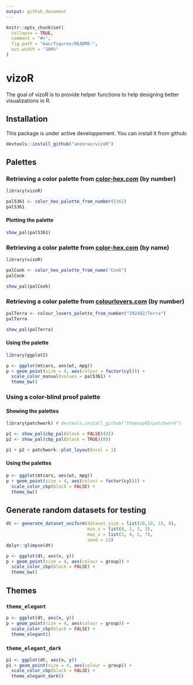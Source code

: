 ```yaml
---
output: github_document
---
```


<!-- README.md is generated from README.Rmd. Please edit that file -->

```r
knitr::opts_chunk$set(
  collapse = TRUE,
  comment = "#>",
  fig.path = "man/figures/README-",
  out.width = "100%"
)
```
# vizoR

<!-- badges: start -->
<!-- badges: end -->

The goal of vizoR is to provide helper functions to help designing better visualizations in R. 

## Installation

This package is under active developpement. You can install it from github: 

``` r
devtools::install_github("aneuraz/vizoR")
```

## Palettes

### Retrieving a color palette from [color-hex.com](http://color-hex.com) (by number)

```r
library(vizoR)

pal5361 <- color_hex_palette_from_number(5361)
pal5361
```

#### Plotting the palette

```r
show_pal(pal5361)
```

### Retrieving a color palette from [color-hex.com](http://color-hex.com) (by name)

```r
library(vizoR)

palCook <- color_hex_palette_from_name("Cook")
palCook
```

```r
show_pal(palCook)
```


### Retrieving a color palette from [colourlovers.com](http://colourlovers.com) (by number)

```r
palTerra <- colour_lovers_palette_from_number("292482/Terra")
palTerra
```


```r
show_pal(palTerra)
```


#### Using the palette

```r
library(ggplot2)

p <- ggplot(mtcars, aes(wt, mpg))
p + geom_point(size = 4, aes(colour = factor(cyl))) +
  scale_color_manual(values = pal5361) +
  theme_bw()
```

### Using a color-blind proof palette


#### Showing the palettes 

```r
library(patchwork) # devtools.install_github("thomasp85/patchwork")

p1 <- show_pal(cbp_pal(black = FALSE)(8))
p2 <- show_pal(cbp_pal(black = TRUE)(8))

p1 + p2 + patchwork::plot_layout(ncol = 1)
```

#### Using the palettes

```r

p <- ggplot(mtcars, aes(wt, mpg))
p + geom_point(size = 4, aes(colour = factor(cyl))) +
  scale_color_cbp(black = FALSE) +
  theme_bw()

```

## Generate random datasets for testing 

```r
dt <- generate_dataset_uniform(dataset_size = list(20,10, 15, 8), 
                               min_x = list(0, 1, 3, 3), 
                               max_x = list(3, 4, 5, 7), 
                               seed = 13)
dplyr::glimpse(dt)
```

```r

p <- ggplot(dt, aes(x, y))
p + geom_point(size = 4, aes(colour = group)) +
  scale_color_cbp(black = FALSE) +
  theme_bw()

```


## Themes

###  `theme_elegant`

```r

p <- ggplot(dt, aes(x, y))
p + geom_point(size = 4, aes(colour = group)) +
  scale_color_cbp(black = FALSE) +
  theme_elegant()

```

###  `theme_elegant_dark`

```r
p1 <- ggplot(dt, aes(x, y))
p1 + geom_point(size = 4, aes(colour = group)) +
  scale_color_cbp(black = FALSE) +
  theme_elegant_dark()


```
